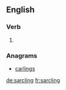 ==English==

===Verb===
{{head|en|present participle}}

# {{present participle of|sarcle|lang=en}}

===Anagrams===
* [[carlings#English|carlings]]

[[de:sarcling]]
[[fr:sarcling]]